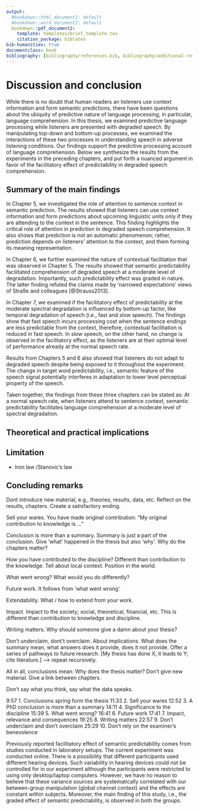 ```yaml
---
output:
  #bookdown::html_document2: default
  #bookdown::word_document2: default
  bookdown::pdf_document2:
    template: templates/brief_template.tex
    citation_package: biblatex
bib-humanities: true
documentclass: book
bibliography: [bibliography/references.bib, bibliography/additional-references.bib]
---
```


<!-- # Citations, cross-references, and collaboration {#cites-and-refs}  -->
<!-- \chaptermark{Citations and cross-refs} -->

# Discussion and conclusion {#chapter-conclusion}

While there is no doubt that human readers an listeners use context information and form semantic predictions,
there have been questions about the ubiquity of predictive nature of language processing, in particular, language comprehension.
In this thesis, we examined predictive language processing while listeners are presented with degraded speech.
By manipulating top-down and bottom-up processes, we examined the interactions of these two processes in understanding speech in adverse listening conditions.
Our findings support the predictive processing account of language comprehension.
Below we synthesize the results from the experiments in the preceding chapters, and put forth a nuanced argument in favor of the facilitatory effect of predictability in degraded speech comprehension.

## Summary of the main findings

In Chapter 5, we investigated the role of attention to sentence context in semantic prediction.
The results showed that listeners can use context information and form predictions about upcoming linguistic units only if they are attending to the context in the sentence.
This finding highlights the critical role of attention in prediction in degraded speech comprehension.
It also shows that prediction is not an automatic phenomenon;
rather, prediction depends on listeners' attention to the context, and them forming its meaning representation.

In Chapter 6, we further examined the nature of contextual facilitation that was observed in Chapter 5.
The results showed that semantic predictability facilitated comprehension of degraded speech at a moderate level of degradation.
Importantly, such predictability effect was graded in nature.
The latter finding refuted the claims made by 'narrowed expectations' views of Straße and colleagues [@Strauss2013].

In Chapter 7, we examined if the facilitatory effect of predictability at the moderate spectral degradation is influenced by bottom-up factor, like temporal degradation of speech (i.e., fast and slow speech).
The findings show that fast speech incurs processing cost when the sentence endings are less predictable from the context, therefore, contextual facilitation is reduced in fast speech.
In slow speech, on the other hand, no change is observed in the facilitatory effect, as the listeners are at their optimal level of performance already at the normal speech rate.

Results from Chapters 5 and 6 also showed that listeners do not adapt to degraded speech despite being exposed to it throughout the experiment.
The change in target word predictability, i.e., semantic feature of the speech signal potentially interferes in adaptation to lower level perceptual property of the speech.

Taken together, the findings from these three chapters can be stated as:
At a normal speech rate, when listeners attend to sentence context, semantic predictability facilitates language comprehension at a moderate level of spectral degradation.

<!-- This is the primary contribution of this thesis in the field of speech-language comprehension in adverse listening conditions.
ADAPTATION`///??? -->


## Theoretical and practical implications

## Limitation
 - Iron law /Stanovic's law

## Concluding remarks
 
Dont introduce new material, e.g., theories, results, data, etc.
Reflect on the results, chapters.
Create a satisfactory ending.

Sell your wares.
  You have made original contribution: "My original contribution to knowledge is ..."

Conclusion is more than a summary. Summary is just a part of the conclusion. Give 'what' happened in the thesis but also 'why'.
Why do the chapters matter?

How you have contributed to the discipline? Different than contribution to the knowledge.
Tell about local context. Position in the world.

What went wrong? What would you do differently?

Future work. It follows from 'what went wrong'.

Extendability. What / how to extend from your work.

Impact. Impact to the society; social, theoretical, financial, etc.
This is different than contribution to knowledge and discipline.

Writing matters.
Why should someone give a damn about your thesis?

Don't underclaim, dont't overclaim.
About implications. What does the summary mean, what answers does it provide, does it not provide.
Offer a series of pathways to future research.
[My thesis has done X, it leads to Y; cite literature.] --> repeat recursively.

All in all, conclusions mean: Why does the thesis matter? Don't give new material. Give a link between chapters.

Don't say what you think, say what the data speaks.


9:57 1. Conclusions spring form the thesis
11:33 2. Sell your wares
12:52 3. A PhD conclusion is more than a summary
14:11 4. Significance to the discipline
15:39 5. What went wrong?
16:41 6. Future work
17:41 7. Impact, relevance and consequences
19:25 8. Writing matters
22:57 9. Don't underclaim and don't overclaim
25:29 10. Don't rely on the examiner's benevolence


Previously reported facilitatory effect of semantic predictability comes from studies conducted in laboratory setups. The current experiment was conducted online. There is a possibility that different participants used different hearing devices. Such variability in hearing devices could not be controlled for in our experiment although the participants were restricted to using only desktop/laptop computers. However, we have no reason to believe that these variance sources are systematically correlated with our between-group manipulation (global channel context) and the effects are constant within subjects. Moreover, the main finding of this study, i.e., the graded effect of semantic predictability, is observed in both the groups.